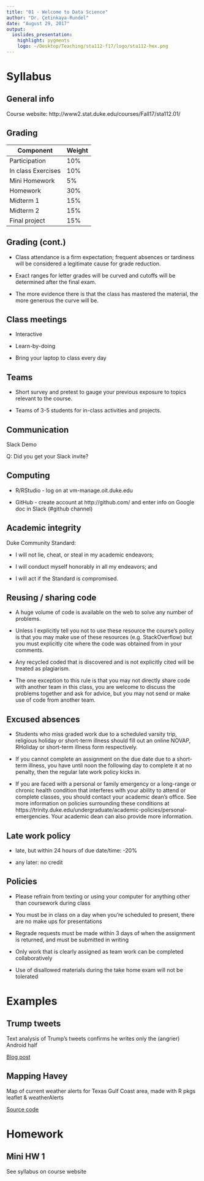 ```yaml
---
title: "01 - Welcome to Data Science"
author: "Dr. Çetinkaya-Rundel"
date: "August 29, 2017"
output:
  ioslides_presentation:
    highlight: pygments
    logo: ~/Desktop/Teaching/sta112-f17/logo/sta112-hex.png
---
```


# Syllabus

## General info

Course website: http://www2.stat.duke.edu/courses/Fall17/sta112.01/

## Grading {.smaller}

Component             | Weight
----------------------|----------------
Participation         | 10%
In class Exercises    | 10%
Mini Homework         | 5%
Homework              | 30%
Midterm 1             | 15%
Midterm 2             | 15%
Final project         | 15%

## Grading (cont.) {.smaller}

- Class attendance is a firm expectation; frequent absences or tardiness 
will be considered a legitimate cause for grade reduction.

- Exact ranges for letter grades will be curved and cutoffs will be 
determined after the final exam.

- The more evidence there is that the class has mastered the material, the 
more generous the curve will be.

## Class meetings

- Interactive

- Learn-by-doing

- Bring your laptop to class every day

## Teams

- Short survey and pretest to gauge your previous exposure to topics 
relevant to the course.

- Teams of 3-5 students for in-class activities and projects.

## Communication

Slack Demo

Q: Did you get your Slack invite?

## Computing

- R/RStudio - log on at vm-manage.oit.duke.edu

- GitHub - create account at http://github.com/ and enter info on Google doc in Slack (#github channel)

## Academic integrity

Duke Community Standard:

- I will not lie, cheat, or steal in my academic endeavors;

- I will conduct myself honorably in all my endeavors; and

- I will act if the Standard is compromised.

## Reusing / sharing code

- A huge volume of code is available on the web to solve any number of 
problems.

- Unless I explicitly tell you not to use these resource the course’s 
policy is that you may make use of these resources (e.g. StackOverflow) 
but you must explicitly cite where the code was obtained from in your 
comments.

- Any recycled coded that is discovered and is not explicitly cited will 
be treated as plagiarism.

- The one exception to this rule is that you may not directly share code 
with another team in this class, you are welcome to discuss the problems 
together and ask for advice, but you may not send or make use of code from 
another team.

## Excused absences {.smaller}

- Students who miss graded work due to a scheduled varsity trip, religious 
holiday or short-term illness should fill out an online NOVAP, RHoliday or 
short-term illness form respectively.

- If you cannot complete an assignment on the due date due to a short-term 
illness, you have until noon the following day to complete it at no 
penalty, then the regular late work policy kicks in.

- If you are faced with a personal or family emergency or a long-range or 
chronic health condition that interferes with your ability to attend or 
complete classes, you should contact your academic dean’s office. See more 
information on policies surrounding these conditions 
at https://trinity.duke.edu/undergraduate/academic-policies/personal-emergencies. 
Your academic dean can also provide more information.

## Late work policy

- late, but within 24 hours of due date/time: -20%

- any later: no credit

## Policies

- Please refrain from texting or using your computer for anything other 
than coursework during class

- You must be in class on a day when you're scheduled to present, there are 
no make ups for presentations

- Regrade requests must be made within 3 days of when the assignment is 
returned, and must be submitted in writing

- Only work that is clearly assigned as team work can be completed 
collaboratively

- Use of disallowed materials during the take home exam will not be 
tolerated

# Examples

## Trump tweets

Text analysis of Trump's tweets confirms he writes only the (angrier) Android half

[Blog post](http://varianceexplained.org/r/trump-tweets/)

## Mapping Havey

Map of current weather alerts for Texas Gulf Coast area, made with R pkgs leaflet & weatherAlerts

[Source code](https://gist.github.com/ianmcook/c75bb81011276c23441b9048656e2e76)

# Homework

## Mini HW 1

See syllabus on course website